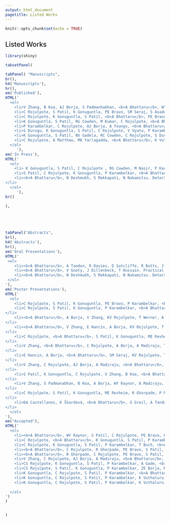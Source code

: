 ```yaml
---
output: html_document
pagetitle: Listed Works
---
```


```r
knitr::opts_chunk$set(echo = TRUE)
```

```{=html}
<style>
p{
  font-size: 15px;
  margin-bottom: .05em;
}
h2{
font-weight: 500;
}
h3{
font-weight: 500;
}
h4{
font-weight: 500;
}
hr{
border: 1px solid gray;
}
title{
display: none;
}
</style>
```


<h2>Listed Works</h2>
```r
library(shiny)

tabsetPanel(

tabPanel( "Manuscripts",
br(),
h4('Manuscripts'),
hr(),
em('Published'),
HTML('
  <ol>
    <li>V Zhang, B Koa, AJ Borja, S Padmanhabhan, <b>A Bhattaru</b>, WY Raynor, C Rojulpote, SM Seraj, TJ Werner, C Rajapakse, A Alavi, ME Revheim. Diagnosis and Monitoring of Osteoporosis with Total-Body 18F-Sodium Fluoride Positron Emission Tomography/Computed Tomography. <em>PET Clinics.</em> August 4th, 2020. </li>
    <li>C Rojulpote, S Patil, K Gonuguntla, PE Bravo, SM Seraj, S Asadollahi, WY Raynor, <b>A Bhattaru</b>, P Karambelkar, AJ Borja, V Zhang, TJ Werner, O Gerke, PF Hoilund-Carlsen, A Alavi. NaF-PET/CT global assessment in detecting and quantifying subclinical cardiac atherosclerosis and its association with blood pressure in non-dyslipidemic individuals. <em>American Journal of Cardiovascular Disease.</em> June 15, 2020. </li>
    <li>C Rojulpote, K Gonuguntla, S Patil, <b>A Bhattaru</b>, PE Bravo. COVID-19 and the Heart. <em>Colombia Médica.</em> June 3, 2020.</li>
    <li>K Gonuguntla, S Patil, RG Cowden, M Kumar, C Rojulpote, <b>A Bhattaru</b>, JG Tiu, P Robinson. Predictors of in-hospital mortality in patients with left ventricular assist device. <em>Irish Journal of Medical Science.</em> May 9, 2020.</li>
    <li>P Karambelkar, C Rojulpote, AJ Borja, A Youngs, <b>A Bhattaru</b>. An Unusual Case of Tricuspid Valve Infective Endocarditis Caused by Erysipelothrix Rhusiopathiae. <em>Cureus</em>. May 9, 2020.</li>
    <li>S Durugu, K Gonuguntla, S Patil, C Rojulpote, V Vyata, P Karambelkar, P Narayanareddy, K Vuthaluru, <b>A Bhattaru</b>. Gender Differences in Rates of Arrhythmias, Cardiac Implantable Electronic Devices, and Diagnostic Modalities Among Sarcoidosis Patients. <em>Cureus.</em> April 14, 2020</li>
    <li>K Gonuguntla, S Patil, NV Gadela, RC Cowden, C Rojulpote, S Durugu, P Karambelkar, <b>A Bhattaru</b>, AJ Borja, V Zhang. Trends, Outcomes, and Predictors of Sepsis and Severe Sepsis in Patients with Left Ventricular Assist Devices. <em>Cureus.</em> April 3, 2020.</li>
    <li>C Rojulpote, A Matthew, MK Yarlagadda, <b>A Bhattaru</b>, K Vuthaluru. Conned by Conn’s: The Manifestation of Conn’s Syndrome Post-renal Transplant in a Patient with Polycystic Kidney Disease. <em>Cureus</em>. April 2, 2020. </li>
  </ol>
     '),
em('In Press'),
HTML('
  <ol>
    <li> K Gonuguntla, S Patil, C Rojulpote , RG Cowden, M Nasir, P Karambelkar, T Buch, A Aujla, <b>A Bhattaru</b>, ZE Borja, P Schulman. A Population Based Analysis of Trends, Risk Factors And Outcomes Associated With Gastrointestinal Bleeding In Patients With Left Ventricular Assist Devices. <em>American Journal of Cardiovascular Disease.</em></li>
    <li>S Patil, C Rojulpote, K Gonuguntla, P Karambelkar, <b>A Bhattaru</b>, WY Raynor, AJ Borja, K Vuthaluru, V Zhang, TJ Werner, O Gerke, PF Høilund-Carlsen, A Alavi. Association of Triglyceride to High Density Lipoprotein Ratio with Global Cardiac Microcalcification in Healthy Non-diabetic Individuals as Assessed by NaF-PET/CT to Evaluate Subclinical Coronary Atherosclerosis. <em>American Journal of Cardiovascular Disease.</em></li>
    <li><b>A Bhattaru</b>, N Deshmukh, S Makkapati, N Nakamitsu. Detecting Organ Failure in Motor Vehicle Trauma Patients: A Machine Learning Approach. <em>2019 IEEE MIT Undergraduate Research Technology Conference (URTC)</em>
</li>
  </ol>
     '),
br()

),





tabPanel("Abstracts",
br(),
h4('Abstracts'),
hr(),
em('Oral Presentations'),
HTML('
 <ol>
    <li><b>A Bhattaru</b>, A Tandon, R Davies, D Sutcliffe, R Butts, J Dillenbeck, G Greil, T Hussain. Role of Computed Tomography in Pediatric Ventricular Assist Device Fitting. <em>Journal of Cardiovascular Computed Tomography.</em> July 17, 2020. Presented at: Society of Cardiovascular Computed Tomography 2020. </li>
    <li><b>A Bhattaru</b>, V Gooty, J Dillenbeck, T Hussain. Practical Challenges of Machine Learning on the diagnosis of Cardiac Allograft Vasculopathy using Computed Tomography in pediatrics. Presented at: SCCT Innovation 2020.</li>
    <li><b>A Bhattaru</b>, N Deshmukh, S Makkapati, N Nakamitsu. Detecting Organ Failure in Motor Vehicle Trauma Patients: A Machine Learning Approach. Presented at: MIT Undergraduate Research and Technology Conference 2019, AIMed 2018. </li>
 </ol>
'),
em('Poster Presentations'),
HTML('
  <ol>
    <li>C Rojulpote, S Patil, K Gonuguntla, PE Bravo, P Karambelkar, <b>A Bhattaru</b>, V Zhang, T Werner, O Gerke, P Hoilund-Carlsen, A Alavi. Association of Atherosclerotic Cardiovascular Risk Estimated by Pooled Cohort Equation With Coronary Plaque Burden as Assessed by NaF-PET/CT. <em>Arteriosclerosis, Thrombosis, and Vascular Biology.</em> June 29, 2020.  Presented at: AHA Vascular Discovery 2020. </li?
    <li>C Rojulpote, S Patil, K Gonuguntla, P Karambelkar, <b>A Bhattaru</b>, S Asadollahi, T Werner, P Hoilund-Carlsen, A Alavi. Comparison of atherosclerotic burden in non- lower extremity vasculature in patients with and without peripheral artery disease using 18F- sodium fluoride imaging. <em>Vascular Medicine.</em> May 22, 2020. Presented at: Society of Vascular Medicine 2020.
</li>
    <li><b>A Bhattaru</b>, A Borja, V Zhang, KV Rojulpote, T Werner, A Alavi, ME Revheim. FDG-PET/CT as the superior imaging modality for inflammatory bowel disease. <em>Journal of Nuclear Medicine.</em> May 1, 2020. Presented at: Society of Nuclear Medicine and Molecular Imaging 2020.
</li>
    <li><b>A Bhattaru</b>, V Zhang, E Hancin, A Borja, KV Rojulpote, T Werner, ME Revheim, A Alavi. Potential applications of FDG-PET/MRI in detecting vascular dementia. <em>Journal of Nuclear Medicine.</em> May 1, 2020. Presented at: Society of Nuclear Medicine and Molecular Imaging 2020.
</li>
    <li>C Rojulpote, <b>A Bhattaru</b>, S Patil, K Gonuguntla, ME Revheim, B Koa, E Hancin, T Werner, A Alavi. Role of PET Imaging in Detection and Management of Arrhythmias. <em>Journal of Nuclear Medicine.</em> May 1, 2020. Presented at: Society of Nuclear Medicine and Molecular Imaging 2020.
</li>
    <li>V Zhang, <b>A Bhattaru</b>, C Rojulpote, A Borja, A Madiraju, T Werner, A Alavi, ME Revheim. Role of PET/CT Imaging in the Assessment of Pulmonary Artery Atherosclerosis. <em>Journal of Nuclear Medicine.</em> May 1, 2020. Presented at: Society of Nuclear Medicine and Molecular Imaging 2020.
</li>
    <li>E Hancin, A Borja, <b>A Bhattaru</b>, SM Seraj, KV Rojulpote, T Werner, A Alavi, ME Revheim. Applications of FDG-PET/CT and NaF-PET/CT in the Surgical Management of Musculoskeletal Infection. <em>Journal of Nuclear Medicine.</em> May 1, 2020. Presented at: Society of Nuclear Medicine and Molecular Imaging 2020.
</li>
    <li>V Zhang, C Rojulpote, AJ Borja, A Madiraju, <b>A Bhattaru</b>, S Patil, K Gonuguntla, TJ Werner, PF Hoilund-Carlsen, ME Revheim, A Alavi. NaF Uptake in the Pulmonary Artery Stratified by Systemic Blood Pressure: A Novel Methodology. <em>Journal of Nuclear Medicine.</em> May 1, 2020. Presented at: Society of Nuclear Medicine and Molecular Imaging 2020.
</li>
    <li>S Patil, K Gonuguntla, C Rojulpote, V Zhang, B Koa, <b>A Bhattaru</b>, ME Revheim, T Werner, A Alavi. Role of PET Imaging in Aortic Stenosis. <em>Journal of Nuclear Medicine.</em> May 1, 2020. Presented at: Society of Nuclear Medicine and Molecular Imaging 2020.
</li>
    <li>V Zhang, S Padmanabhan, B Koa, A Borja, WY Raynor, A Madiraju, <b>A Bhattaru</b>, KV Rojulpote, C Rajapakse, T Werner, ME Revheim, A Alavi. Total-Body NaF-PET/CT and its Implications for Osteoporosis. <em>Journal of Nuclear Medicine.</em> May 1, 2020. Presented at: Society of Nuclear Medicine and Molecular Imaging 2020.
</li>
    <li>C Rojulpote, S Patil, K Gonuguntla, ME Revheim, R Ghorpade, P Narayanareddy, <b>A Bhattaru</b>, TJ Werner, O Gerke, PF Hoilund-Carlsen, A Alavi. Role of NaF-PET/CT in Detecting and Quantifying Global Cardiac Subclinical Atherosclerosis in Healthy Individuals with an Optimal Lipid Profile and its Association with Blood Pressure. <em>Journal of Nuclear Medicine.</em> May 1, 2020. Presented at: Society of Nuclear Medicine and Molecular Imaging 2020.
</li>
    <li>DA Castellanos, K Škardová, <b>A Bhattaru</b>, G Greil, A Tandon, J Dillenbeck, B Burkhardt, T Hussain, M Genet, R Chabiniok. Left ventricular torsion obtained using equilibrated warping in patients with repaired Tetralogy of Fallot. Presented at: Society for Cardiovascular Magnetic Resonance 2020.
</li>
  </ol>
'),
em("Accepted"),
HTML('
  <ol>
    <li><b>A Bhattaru</b>, WY Raynor, S Patil, C Rojulpote, PE Bravo, K Gonuguntla, P Karambelkar, K Vuthaluru, SM Seraj, V Zhang, T Werner, JF Baker, A Alavi. Association Of Serum Leptin And Abdominal Aortic Inflammation In Rheumatoid Arthritis. <em>Arteriosclerosis, Thrombosis and Vascular Biology</em>. Presented at: American Heart Association Sessions 2020.</li>
    <li>C Rojulpote, <b>A Bhattaru</b>, K Gonuguntla, S Patil, P Karambelkar, T Buch, K Vuthaluru, S Shrivastava, N Perosevic. Pacemaker In The Elderly: A Nationwide Cohort To Determine Complications Associated With Pacemakers. <em>CLCD</em>. Presented at: American Heart Association Sessions 2020.</li>
    <li>C Rojulpote, K Gonuguntla, S Patil, P Karambelkar, T Buch, <b>A Bhattaru</b>, K Vuthaluru, N Perosevic, PE Bravo. Gender Differences Amongst Caucasians And African Americans In Rates Of Arrhythmias, Implantable Cardiac Devices, And In-hospital Mortality In Sarcoidosis Patients With Cardiomyopathy <em>EPI</em>. Presented at: American Heart Association Sessions 2020.</li>
    <li><b>A Bhattaru</b>, C Rojulpote, R Ghorpade, PE Bravo, S Patil, K Gonuguntla, P Karambelkar, K Vuthaluru, V Zhang, TJ Werner, A Alavi. Correlation Between Blood Pressure And Inflammation In The Thoracic Aorta Of HIV Patients With And Without Cocaine Use As Assessed By FDG-PET/CT. <em>Hypertension</em>. Presented at: American Heart Association Hypertension 2020.</li>
    <li><b>A Bhattaru</b>, R Ghorpade, C Rojulpote, PE Bravo, S Patil, K Gonuguntla, P Karambelkar, K Vuthaluru, V Zhang, TJ Werner, A Alavi. Correlation Between Blood Pressure And Left Ventricular Metabolism In HIV Individuals With And Without Cocaine Use As Assessed By FDG-PET/CT. <em>Hypertension</em>. Presented at: American Heart Association Hypertension 2020.</li>
    <li>V Zhang, C Rojulpote, AJ Borja, A Madiraju, <b>A Bhattaru</b>, K Gonuguntla, S Patil, TJ Werner, A Alavi, ME Revheim. Correlation between age and pulmonary artery calcification: a novel finding assessed by 18F NaF-PET/CT. <em>CHEST</em>. Presented at: CHEST annual meeting 2020.</li>
    <li>CS Rojulpote, K Gonuguntla, S Patil, P Karambelkar, A Gade, <b>A Bhattaru</b>. Predictors of in-hospital mortality in Sarcoidosis patients with cardiomyopathy. <em>CHEST</em>. Presented at: CHEST annual meeting 2020.</li>
    <li>CS Rojulpote, S Patil, K Gonuguntla, P Karambelkar, ZE Borja, M Kumar, V Zhang, <b>A Bhattaru</b>, A Gade. A nation wide cohort analysis of pneumococcal vaccination and prevalence of in-hospital mortality in acute coronary syndrome. <em>CHEST</em>. Presented at: CHEST annual meeting 2020.</li>
    <li>K Gonuguntla, C Rojulpote, S Patil, P Karambelkar, <b>A Bhattaru</b>, K Vuthaluru, TJ Werner, PF Hoilund-Carlsen, A Alavi. Atherosclerotic Cardiovascular Disease Risk Estimated by Pooled Cohort Equation Predicts Global Cardiac Microcalcification in Patients with Angina. <em>Journal of Nuclear Cardiology</em>. Presented at: American Society of Nuclear Cardiology 2020 meeting.</li>
    <li>K Gonuguntla, C Rojulpote, S Patil, P Karambelkar, K Vuthaluru, <b>A Bhattaru</b>, V Zhang, TJ Werner, PF Hoilund-Carlsen, A Alavi. Presence of Coronary Molecular Calcification and its Correlation to Calcification Processes in Upper Limb, Abdominal and Lower Extremity Arteries as Assessed by NaF-PET/CT. <em>Journal of Nuclear Cardiology</em>. Presented at: American Society of Nuclear Cardiology 2020 meeting.</li>
    <li>K Gonuguntla, C Rojulpote, S Patil, P Karambelkar, K Vuthaluru, <b>A Bhattaru</b>, V Zhang, TJ Werner, PF Hoilund-Carlsen, A Alavi. Utility of NaF-PET/CT in Assessing Subclinical Atherosclerosis in Peripheral Arteries of Healthy Individuals with an Optimal Cardiovascular Risk Factor Profile. <em>Journal of Nuclear Cardiology</em>. Presented at: American Society of Nuclear Cardiology 2020 meeting.</li>
    
  </ol>
')
)


)
```
<br>
















